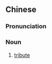 {{also|贡赋}}
==Chinese==
{{zh-forms|s=贡赋}}

===Pronunciation===
{{zh-pron
|m=gòngfù
|cat=n
}}

===Noun===
{{zh-noun}}

# [[tribute]]